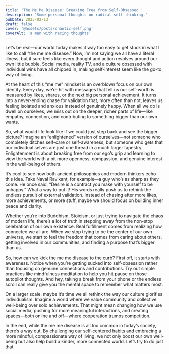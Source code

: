 ```yaml
---
title: 'The Me Me Disease: Breaking Free from Self-Obsessed '
description: 'Some personal thoughts on radical self thinking.'
pubDate: 2025-02-13
draft: false
cover: '@assets/posts/chaotic-self.png'
coverAlt: 'a man with racing thoughts'
---
```


Let’s be real—our world today makes it way too easy to get stuck in what I like
to call “the me me disease.” Now, I’m not saying we all have a literal illness,
but it sure feels like every thought and action revolves around our own little
bubble. Social media, reality TV, and a culture obsessed with individual wins
have all chipped in, making self-interest seem like the go-to way of living.

At the heart of this “me me” mindset is an overblown focus on our own identity.
Every day, we’re hit with messages that tell us our self-worth is measured by
likes, shares, or the next big personal achievement. It turns into a
never-ending chase for validation that, more often than not, leaves us feeling
isolated and anxious instead of genuinely happy. When all we do is dwell on
ourselves, we miss out on the deeper, richer parts of life—like empathy,
connection, and contributing to something bigger than our own wants.

So, what would life look like if we could just step back and see the bigger
picture? Imagine an “enlightened” version of ourselves—not someone who
completely ditches self-care or self-awareness, but someone who gets that our
individual selves are just one thread in a much larger tapestry. Enlightenment
is about breaking free from our ego’s grip and learning to view the world with a
bit more openness, compassion, and genuine interest in the well-being of others.

It’s cool to see how both ancient philosophies and modern thinkers echo this
idea. Take Naval Ravikant, for example—a guy who’s as sharp as they come. He
once said, “Desire is a contract you make with yourself to be unhappy.” What a
way to put it! His words really push us to rethink the endless pursuit of
external validation. Instead of chasing after more likes, more achievements, or
more stuff, maybe we should focus on building inner peace and clarity.

Whether you’re into Buddhism, Stoicism, or just trying to navigate the chaos of
modern life, there’s a lot of truth in stepping away from the non-stop
celebration of our own existence. Real fulfillment comes from realizing how
connected we all are. When we stop trying to be the center of our own universe,
we start to feel the freedom that comes from caring about others, getting
involved in our communities, and finding a purpose that’s bigger than us.

So, how can we kick the me me disease to the curb? First off, it starts with
awareness. Notice when you’re getting sucked into self-obsession rather than
focusing on genuine connections and contributions. Try out simple practices like
mindfulness meditation to help you hit pause on those autopilot thoughts. And
hey, taking a break from your phone or the endless scroll can really give you
the mental space to remember what matters most.

On a larger scale, maybe it’s time we all rethink the way our culture glorifies
individualism. Imagine a world where we value community and collective
well-being over solo achievements. That might mean changing how we use social
media, pushing for more meaningful interactions, and creating spaces—both online
and off—where cooperation trumps competition.

In the end, while the me me disease is all too common in today’s society,
there’s a way out. By challenging our self-centered habits and embracing a more
mindful, compassionate way of living, we not only boost our own well-being but
also help build a kinder, more connected world. Let’s try to do just that.
